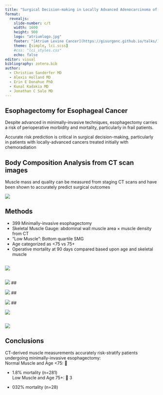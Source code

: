 ```yaml
---
title: "Surgical Decision-making in Locally Advanced Adenocarcinoma of Esophagus"
format: 
  revealjs:
    slide-number: c/t
    width: 1600
    height: 900
    logo: "atriumlogo.jpg"
    footer: "[Atrium Levine Cancer](https://gisurgonc.github.io/talks/)"
    theme: [simple, lci.scss]
    #css: "lci_styles.css" 
    echo: false
editor: visual
bibliography: zotero.bib
author:
  - Christian Sanderfer MD  
  - Alexis Holland MD
  - Erin E Donahue PhD
  - Kunal Kadakia MD  
  - Jonathan C Salo MD
---
```


## Esophagectomy for Esophageal Cancer

Despite advanced in minimally-invasive techniques, esophagectomy carries a risk of perioperative morbidity and mortality, particularly in frail patients.

Accurate risk prediction is critical in surgical decision-making, particularly in patients with locally-advanced cancers treated initially with chemoradiation

## Body Composition Analysis from CT scan images

Muscle mass and quality can be measured from staging CT scans and have been shown to accurately predict surgical outcomes


![](images/bc_44_80.png)

## Methods

- 399 Minimally-invasive esophagectomy
- Skeletal Muscle Gauge: abdominal wall muscle area × muscle density from CT
- “Low Muscle”: Bottom quartile SMG
- Age categorized as <75 vs 75+
- Operative mortality at 90 days compared based upon age and skeletal muscle 

## 

![](images/Eso_BC/mosaic_1221cmc.png)

##

![](images/Eso_BC/mosaic1a_1221cmc.png)
##

![](images/Eso_BC/mosaic2_1221cmc.png)
##

![](images/Eso_BC/mosaic3a_1221cmc.png)
##

![](images/Eso_BC/mosaic4_1221cmc.png)

##

![](images/Eso_BC/scatterplot1221_cmc.png)

## Conclusions

CT-derived muscle measurements accurately risk-stratify patients undergoing minimally-invasive esophagectomy:
\
Normal Muscle and Age <75:      

- 1.8% mortality (n=281)
\
Low Muscle and Age 75+:      3

- 032% mortality (n=28)


